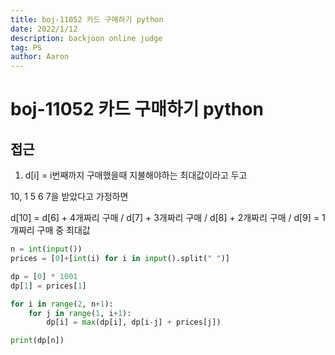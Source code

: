 ```yaml
---
title: boj-11052 카드 구매하기 python
date: 2022/1/12
description: backjoon online judge
tag: PS
author: Aaron
---
```


# boj-11052 카드 구매하기 python

## 접근
1. d[i] = i번째까지 구매했을때 지불해야하는 최대값이라고 두고

10, 1 5 6 7을 받았다고 가정하면

d[10] = d[6] + 4개짜리 구매 / d[7] + 3개짜리 구매 / d[8] + 2개짜리 구매 / d[9] = 1개짜리 구매 중 최대값

```python
n = int(input())
prices = [0]+[int(i) for i in input().split(" ")]

dp = [0] * 1001
dp[1] = prices[1]

for i in range(2, n+1):
    for j in range(1, i+1):
        dp[i] = max(dp[i], dp[i-j] + prices[j])

print(dp[n])
```
